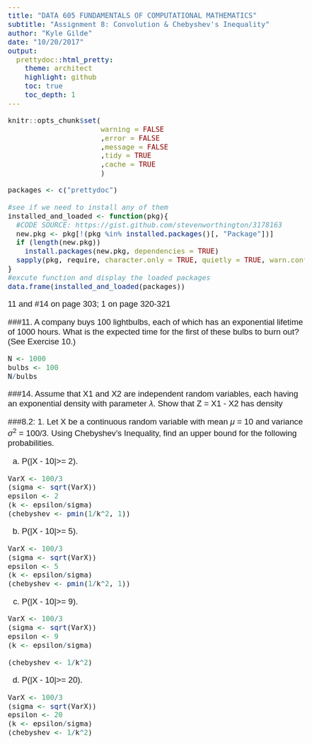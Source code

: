 ```yaml
---
title: "DATA 605 FUNDAMENTALS OF COMPUTATIONAL MATHEMATICS" 
subtitle: "Assignment 8: Convolution & Chebyshev's Inequality"
author: "Kyle Gilde"
date: "10/20/2017"
output: 
  prettydoc::html_pretty:
    theme: architect
    highlight: github
    toc: true
    toc_depth: 1
---
```

<style type="text/css">
body{
  font-family: Helvetica;
  font-size: 14pt;
}
</style>
<body>
```r
knitr::opts_chunk$set(
                      warning = FALSE
                      ,error = FALSE
                      ,message = FALSE
                      ,tidy = TRUE
                      ,cache = TRUE
                      )
```


```r
packages <- c("prettydoc")

#see if we need to install any of them
installed_and_loaded <- function(pkg){
  #CODE SOURCE: https://gist.github.com/stevenworthington/3178163
  new.pkg <- pkg[!(pkg %in% installed.packages()[, "Package"])]
  if (length(new.pkg)) 
    install.packages(new.pkg, dependencies = TRUE)
  sapply(pkg, require, character.only = TRUE, quietly = TRUE, warn.conflicts = FALSE)
}
#excute function and display the loaded packages
data.frame(installed_and_loaded(packages))
```
11 and #14 on page 303; 
1 on page 320-321

###11. A company buys 100 lightbulbs, each of which has an exponential lifetime of 1000 hours. What is the expected time for the first of these bulbs to burn out? (See Exercise 10.)

```r
N <- 1000
bulbs <- 100
N/bulbs
```


###14. Assume that X1 and X2 are independent random variables, each having an exponential density with parameter $\lambda$. Show that Z = X1 - X2 has density

\begin{equation} fZ(z) = (1/2)\lambda e^{-\lambda|z|} \end{equation}

\begin{equation} f_X(x) = f_Y(x)
= \begin{cases}{\lambda e^{-\lambda x},} & \text{if } x\geq 0, \\
               {0} & \text{otherwise;}\end{cases} \end{equation}


 \begin{equation}
f_Z(z) = \int_{-\infty}^{+\infty} f_X(z + y) f_Y(y) \text{dy}
\end{equation}
 
 \begin{equation}
f_Z(z) = \int_{0}^{z} \lambda e^{-\lambda (z + y)} \lambda e^{-\lambda y} dy
 \end{equation}
 
  \begin{equation}
f_Z(z) = \int_{0}^{z} \lambda^2 e^{-\lambda z} dy
 \end{equation}
 
   \begin{equation}
f_Z(z) = \frac{\lambda}{2} e^{-\lambda |z|}
 \end{equation}

\begin{equation} f_X(x) = f_Y(x) = \begin{cases}{(1/2)\lambda e^{-\lambda|z|},} & \text{if } z\geq 0, \\
                                                {0} & \text{otherwise.}\end{cases} \end{equation}
                                                
###8.2: 1. Let X be a continuous random variable with mean $\mu$ = 10 and variance $\sigma^2$ = 100/3. Using Chebyshev's Inequality, find an upper bound for the following probabilities.

(a) P(|X - 10|>= 2).


```r
VarX <- 100/3
(sigma <- sqrt(VarX))
epsilon <- 2
(k <- epsilon/sigma)
(chebyshev <- pmin(1/k^2, 1))
```



(b) P(|X - 10|>= 5).
```r
VarX <- 100/3
(sigma <- sqrt(VarX))
epsilon <- 5
(k <- epsilon/sigma)
(chebyshev <- pmin(1/k^2, 1))
```

(c) P(|X - 10|>= 9).
```r
VarX <- 100/3
(sigma <- sqrt(VarX))
epsilon <- 9
(k <- epsilon/sigma)

(chebyshev <- 1/k^2)
```

(d) P(|X - 10|>= 20).
```r
VarX <- 100/3
(sigma <- sqrt(VarX))
epsilon <- 20
(k <- epsilon/sigma)
(chebyshev <- 1/k^2)
```

</body>